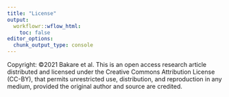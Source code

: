 ```yaml
---
title: "License"
output:
  workflowr::wflow_html:
    toc: false
editor_options:
  chunk_output_type: console
---
```


Copyright: ©2021 Bakare et al. This is an open access research article distributed and licensed under the Creative Commons Attribution License (CC-BY), that permits unrestricted use, distribution, and reproduction in any medium, provided the original author and source are credited.
